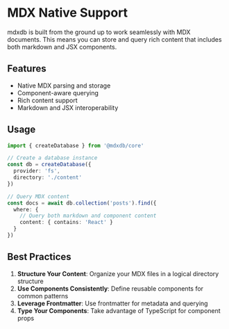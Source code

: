 # MDX Native Support

mdxdb is built from the ground up to work seamlessly with MDX documents. This means you can store and query rich content that includes both markdown and JSX components.

## Features

- Native MDX parsing and storage
- Component-aware querying
- Rich content support
- Markdown and JSX interoperability

## Usage

```typescript
import { createDatabase } from '@mdxdb/core'

// Create a database instance
const db = createDatabase({
  provider: 'fs',
  directory: './content'
})

// Query MDX content
const docs = await db.collection('posts').find({
  where: {
    // Query both markdown and component content
    content: { contains: 'React' }
  }
})
```

## Best Practices

1. **Structure Your Content**: Organize your MDX files in a logical directory structure
2. **Use Components Consistently**: Define reusable components for common patterns
3. **Leverage Frontmatter**: Use frontmatter for metadata and querying
4. **Type Your Components**: Take advantage of TypeScript for component props
